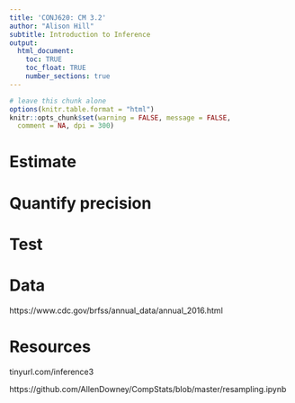 ```yaml
---
title: 'CONJ620: CM 3.2'
author: "Alison Hill"
subtitle: Introduction to Inference
output:
  html_document:
    toc: TRUE
    toc_float: TRUE
    number_sections: true
---
```




```r
# leave this chunk alone
options(knitr.table.format = "html") 
knitr::opts_chunk$set(warning = FALSE, message = FALSE, 
  comment = NA, dpi = 300)
```

# Estimate

# Quantify precision

# Test



# Data

https://www.cdc.gov/brfss/annual_data/annual_2016.html

# Resources

tinyurl.com/inference3

https://github.com/AllenDowney/CompStats/blob/master/resampling.ipynb

